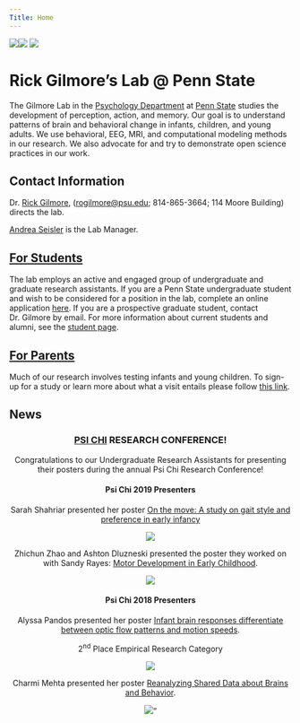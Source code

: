 ```yaml
---
Title: Home
---
```


<img src="images/fesi-2014.jpg"><img src="images/optic-flow.jpg"> <img src="images/lab-logo.png">

# Rick Gilmore's Lab @ Penn State

The Gilmore Lab in the [Psychology Department](http://psych.la.psu.edu) at [Penn State](http://www.psu.edu) studies the development of perception, action, and memory. Our goal is to understand patterns of brain and behavioral change in infants, children, and young adults. We use behavioral, EEG, MRI, and computational modeling methods in our research. We also advocate for and try to demonstrate open science practices in our work. 

<!-- ## Active Projects -->

<!-- We have several active projects related to visual perception and open science that are described [here](research.html). You can also get a taste of what we do by visiting the <a href="https://databrary.org">Databrary</a> digital data library, specifically the page devoted to <a href="https://databrary.org/party/6">our research</a>. -->

<!-- During the Spring 2019 semester, we are focusing on improving our collective data science chops thanks to the support of online training offered by  -->
<!-- <img src="https://pbs.twimg.com/profile_images/883047035758313472/UM0JK6WN_400x400.jpg" height=75px width=50px> -->
<!-- [**DataCamp**](http://www.datacamp.com). Thanks, DataCamp! -->

## Contact Information

Dr. [Rick Gilmore](http://www.personal.psu.edu/rog1), ([rogilmore@psu.edu](mailto:rogilmore@psu.edu); 814-865-3664; 114 Moore Building) directs the lab.

[Andrea Seisler](mailto:ars17@psu.edu) is the Lab Manager.

<!-- ## Testing Sites -->

<!-- We have two testing sites.  -->

<!-- ### 449 Moore -->

<!-- <p>Department of Psychology</br> -->
<!-- The Pennsylvania State University</br> -->
<!-- University Park, PA 16802</br> -->
<!-- 814-863-3116</br> -->
<!-- </p> -->
<!-- ![Campus map](images/moore-map.jpg) -->

<!-- Parking for studies at the Moore Building can be found in the Nittany Lion Parking Deck. -->

<!-- ### 120 Chandlee -->

<!-- <p>Human Electrophysiology Facility</br> -->
<!-- [Social, Life, & Engineering Sciences Imaging Center (SLEIC)](http://imaging.psu.edu)</br> -->
<!-- University Park, PA 16802</br> -->
<!-- </p> -->

<!-- Parking for studies at Chandlee can be found near the building. Our research staff will provide full instructions when we schedule a visit. -->

## [For Students](who-we-are.html)

The lab employs an active and engaged group of undergraduate and graduate research assistants. If you are a Penn State undergraduate student and wish to be considered for a position in the lab, complete an online application [here](https://docs.google.com/forms/d/1HgafpfTVPyMk_Wzf4b_ubzig_fs4lFGS6qh_y0sa0uE/viewform).  If you are a prospective graduate student, contact Dr. Gilmore by email.  For more information about current students and alumni, see the [student page](who-we-are.html).

## [For Parents](parents.html)

Much of our research involves testing infants and young children. To sign-up for a study or learn more about what a visit entails please follow [this link](parents.html). 

## News

<center>
<h3>[PSI CHI](http://sites.psu.edu/psichi/) RESEARCH CONFERENCE!</h3>

Congratulations to our Undergraduate Research Assistants for presenting their posters during the annual Psi Chi Research Conference!  

<h4>Psi Chi 2019 Presenters</h4>

Sarah Shahriar presented her poster [On the move: A study on gait style and preference in early infancy](https://github.com/gilmore-lab/psi-chi-2019/blob/master/crawling-mode_files/Psi_Chi_Sarah_2019.pdf)

<img src="images/2019PsiChiSarahShahriar_250x.jpg">

Zhichun Zhao and Ashton Dluzneski presented the poster they worked on with Sandy Rayes: [Motor Development in Early Childhood](https://github.com/gilmore-lab/psi-chi-2019/blob/master/object-play_files/Psi_Chi_ASZ_2019.pdf).

<img src="images/2019PsiChiZhichun-Ashton_250x.jpg">

<h4>Psi Chi 2018 Presenters</h4>


Alyssa Pandos presented her poster [Infant brain responses differentiate between optic flow patterns and motion speeds](https://github.com/gilmore-lab/infant-moco-eeg/blob/master/pubs/psi-chi-2018-poster/pandos-gilmore-seisler-psichi-2018.pdf).  

2<sup>nd</sup> Place Empirical Research Category   

<img src="images/2018PsiChiAlyssaPandos.jpg"> 

Charmi Mehta presented her poster [Reanalyzing Shared Data about Brains and Behavior](https://github.com/gilmore-lab/brain-behavior-data/blob/master/pubs/psi-chi-2018/mehta-psi-chi-2018.pdf). 

<img src="images/2018PsiChiCharmiMehta.jpg">"
</center>
